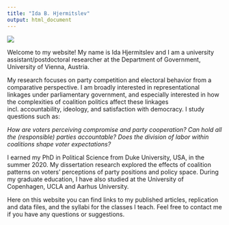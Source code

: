 ---
title: "Ida B. Hjermitslev"
output: html_document
---

<span class="profile">
![](Ida-small.jpg)
</span>

Welcome to my website! My name is Ida Hjermitslev and I am a university assistant/postdoctoral researcher at the Department of Government, University of Vienna, Austria. 

My research focuses on party competition and electoral behavior from a comparative perspective. I am broadly interested in representational linkages under parliamentary government, and especially interested in how the complexities of coalition politics affect these linkages incl. accountability, ideology, and satisfaction with democracy. I study questions such as:

*How are voters perceiving compromise and party cooperation?*
*Can hold all the (responsible) parties accountable?*
*Does the division of labor within coalitions shape voter expectations?*

I earned my PhD in Political Science from Duke University, USA, in the summer 2020. My dissertation research explored the effects of coalition patterns on voters' perceptions of party positions and policy space. During my graduate education, I have also studied at the University of Copenhagen, UCLA and Aarhus University.

Here on this website you can find links to my published articles, replication and data files, and the syllabi for the classes I teach. Feel free to contact me if you have any questions or suggestions.

